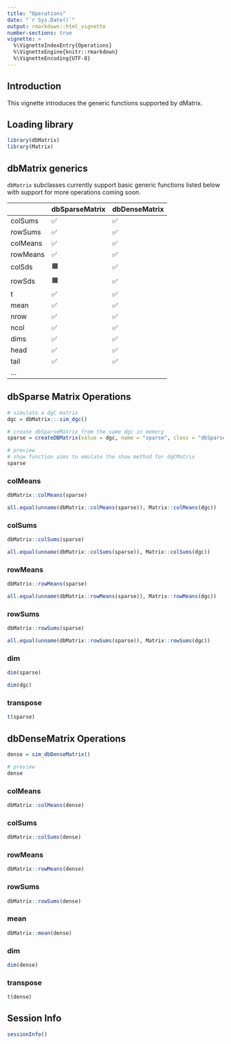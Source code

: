 ```yaml
---
title: "Operations"
date: "`r Sys.Date()`"
output: rmarkdown::html_vignette
number-sections: true
vignette: >
  %\VignetteIndexEntry{Operations}
  %\VignetteEngine{knitr::rmarkdown}
  %\VignetteEncoding{UTF-8}
---
```


## Introduction

This vignette introduces the generic functions supported by dMatrix. 

## Loading library

```r
library(dbMatrix)
library(Matrix)
```

## dbMatrix generics

`dbMatrix` subclasses currently support basic generic functions listed below with support for more operations coming soon.

|          | dbSparseMatrix | dbDenseMatrix |
|----------|----------------|---------------|
| colSums  | ✅             | ✅            |
| rowSums  | ✅             | ✅            |
| colMeans | ✅             | ✅            |
| rowMeans | ✅             | ✅            |
| colSds   | 🟧             | ✅            |
| rowSds   | 🟧             | ✅            |
| t        | ✅             | ✅            |
| mean     | ✅             | ✅            |
| nrow     | ✅             | ✅            |
| ncol     | ✅             | ✅            |
| dims     | ✅             | ✅            |
| head     | ✅             | ✅            |
| tail     | ✅             | ✅            |
| ...      |                |               |

## dbSparse Matrix Operations

```r
# simulate a dgC matrix
dgc = dbMatrix:::sim_dgc()

# create dbSparseMatrix from the same dgc in memory
sparse = createDBMatrix(value = dgc, name = "sparse", class = "dbSparseMatrix", overwrite = TRUE)

# preview 
# show function aims to emulate the show method for dgCMatrix
sparse
```

### colMeans
```r
dbMatrix::colMeans(sparse)

all.equal(unname(dbMatrix::colMeans(sparse)), Matrix::colMeans(dgc))
```

### colSums
```r
dbMatrix::colSums(sparse)

all.equal(unname(dbMatrix::colSums(sparse)), Matrix::colSums(dgc))
```

### rowMeans
```r
dbMatrix::rowMeans(sparse)

all.equal(unname(dbMatrix::rowMeans(sparse)), Matrix::rowMeans(dgc))
```

### rowSums
```r
dbMatrix::rowSums(sparse)

all.equal(unname(dbMatrix::rowSums(sparse)), Matrix::rowSums(dgc))
```

### dim
```r
dim(sparse)

dim(dgc)
```

### transpose
```r
t(sparse)
```

## dbDenseMatrix Operations

```r
dense = sim_dbDenseMatrix()

# preview
dense
```

### colMeans
```r
dbMatrix::colMeans(dense)
```

### colSums
```r
dbMatrix::colSums(dense)
```

### rowMeans
```r
dbMatrix::rowMeans(dense)
```

### rowSums
```r
dbMatrix::rowSums(dense)
```

### mean
```r
dbMatrix::mean(dense)
```

### dim
```r
dim(dense)
```

### transpose
```r
t(dense)
```


## Session Info

```r
sessionInfo()
```
